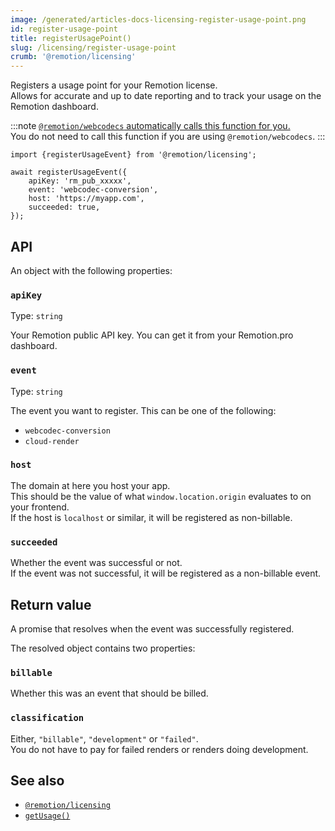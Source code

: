 ```yaml
---
image: /generated/articles-docs-licensing-register-usage-point.png
id: register-usage-point
title: registerUsagePoint()
slug: /licensing/register-usage-point
crumb: '@remotion/licensing'
---
```


Registers a usage point for your Remotion license.  
Allows for accurate and up to date reporting and to track your usage on the Remotion dashboard.

:::note
[`@remotion/webcodecs` automatically calls this function for you.](/docs/webcodecs/telemetry)  
You do not need to call this function if you are using `@remotion/webcodecs`.
:::

```tsx twoslash title="Register a usage point"
import {registerUsageEvent} from '@remotion/licensing';

await registerUsageEvent({
	apiKey: 'rm_pub_xxxxx',
	event: 'webcodec-conversion',
	host: 'https://myapp.com',
	succeeded: true,
});
```

## API

An object with the following properties:

### `apiKey`

Type: `string`

Your Remotion public API key. You can get it from your Remotion.pro dashboard.

### `event`

Type: `string`

The event you want to register. This can be one of the following:

- `webcodec-conversion`
- `cloud-render`

### `host`

The domain at here you host your app.  
This should be the value of what `window.location.origin` evaluates to on your frontend.  
If the host is `localhost` or similar, it will be registered as non-billable.

### `succeeded`

Whether the event was successful or not.  
If the event was not successful, it will be registered as a non-billable event.

## Return value

A promise that resolves when the event was successfully registered.

The resolved object contains two properties:

### `billable`

Whether this was an event that should be billed.

### `classification`

Either, `"billable"`, `"development"` or `"failed"`.  
You do not have to pay for failed renders or renders doing development.

## See also

- [`@remotion/licensing`](/docs/licensing)
- [`getUsage()`](/docs/licensing/get-usage)
